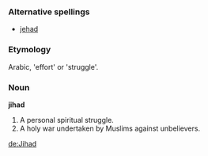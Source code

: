 ===Alternative spellings===
*[[jehad]]

===Etymology===
Arabic, 'effort' or 'struggle'.

===Noun===
'''jihad'''
# A personal spiritual struggle.
# A holy war undertaken by Muslims against unbelievers.

[[de:Jihad]]